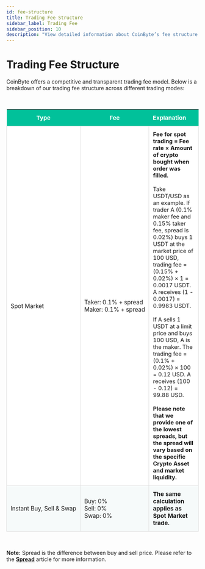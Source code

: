 ```yaml
---
id: fee-structure
title: Trading Fee Structure
sidebar_label: Trading Fee
sidebar_position: 10
description: "View detailed information about CoinByte’s fee structure for Spot Market, Instant Buy, Sell."
---
```



# **Trading Fee Structure**

CoinByte offers a competitive and transparent trading fee model. Below is a breakdown of our trading fee structure across different trading modes:

<!-- Use pure HTML styles to avoid JavaScript expression parsing errors -->
<div style="overflow-x: auto; margin-top: 2rem; margin-bottom: 2rem; max-width: 100%;">
  <table style="border-collapse: collapse; width: 100%; font-size: 0.95rem;">
    <thead>
      <tr style="background-color: #01c19a; color: #fff; font-weight: bold; text-align: center;">
        <th style="padding: 12px 10px; white-space: nowrap;">Type</th>
        <th style="padding: 12px 10px; white-space: nowrap;">Fee</th>
        <th style="padding: 12px 10px; text-align: left;">Explanation</th>
      </tr>
    </thead>
    <tbody>
      <tr style="background-color: #fff;">
        <td style="padding: 12px 10px; border: 1px solid #ddd; vertical-align: middle; white-space: nowrap;">
          Spot Market
        </td>
        <td style="padding: 12px 10px; border: 1px solid #ddd; vertical-align: middle; white-space: nowrap;">
          Taker: 0.1% + spread  
          <br/>
          Maker: 0.1% + spread
        </td>
        <td style="padding: 12px 10px; border: 1px solid #ddd; font-size: 0.92rem;">
          <strong>Fee for spot trading = Fee rate × Amount of crypto bought when order was filled.</strong>
          <br/><br/>
          Take USDT/USD as an example. If trader A (0.1% maker fee and 0.15% taker fee, spread is 0.02%) buys 1 USDT at the market price of 100 USD, trading fee = (0.15% + 0.02%) × 1 = 0.0017 USDT. A receives (1 - 0.0017) = 0.9983 USDT.
          <br/><br/>
          If A sells 1 USDT at a limit price and buys 100 USD, A is the maker. The trading fee = (0.1% + 0.02%) × 100 = 0.12 USD. A receives (100 - 0.12) = 99.88 USD.
          <br/><br/>
          <strong>Please note that we provide one of the lowest spreads, but the spread will vary based on the specific Crypto Asset and market liquidity.</strong>
        </td>
      </tr>
      <tr style="background-color: #f6fafa;">
        <td style="padding: 12px 10px; border: 1px solid #ddd; vertical-align: middle; white-space: nowrap;">
          Instant Buy, Sell & Swap
        </td>
        <td style="padding: 12px 10px; border: 1px solid #ddd; vertical-align: middle; white-space: nowrap;">
          Buy: 0%  
          <br/>
          Sell: 0%  
          <br/>
          Swap: 0%
        </td>
        <td style="padding: 12px 10px; border: 1px solid #ddd; font-size: 0.95rem;">
          <strong>The same calculation applies as Spot Market trade.</strong>
        </td>
      </tr>
    </tbody>
  </table>
</div>

<InfoBox>
<strong>Note:</strong> Spread is the difference between buy and sell price. Please refer to the <a href="/docs/trading/FAQ/spread"><strong>Spread</strong></a> article for more information.
</InfoBox>

<RelatedArticles category="user-guide" />

<!-- Mobile responsiveness styles (with max-width and adjustment) -->
<style>
  @media screen and (max-width: 768px) {
    table {
      font-size: 0.85rem;  /* Adjust font size for mobile */
      width: 100%;  /* Ensure table fits within the screen */
    }

    th, td {
      padding: 8px 6px;  /* Adjust padding for smaller screens */
    }

    /* Ensures table fits within screen width without overflow */
    div {
      max-width: 100%; 
      overflow-x: hidden;
    }
  }
</style>
